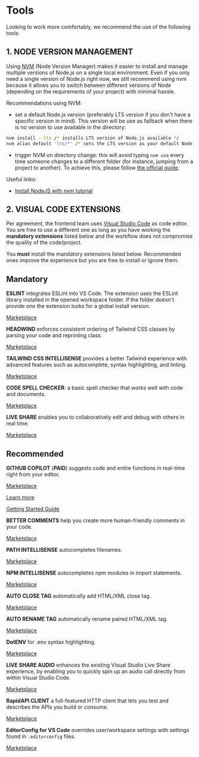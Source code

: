 
# Tools

Looking to work more comfortably, we recommend the use of the following tools:

## 1. NODE VERSION MANAGEMENT

Using [NVM](https://github.com/nvm-sh/nvm) (Node Version Manager) makes it easier to install and manage multiple versions of Node.js on a single local environment. Even if you only need a single version of Node.js right now, we still recommend using nvm because it allows you to switch between different versions of Node (depending on the requirements of your project) with minimal hassle.

Recommendations using NVM:

- set a default Node.js version (preferably LTS version if you don't have a specific version in mind). This version will be use as fallback when there is no version to use available in the directory:

```bash
nvm install --lts /* installs LTS version of Node.js available */
nvm alias default 'lts/*' /* sets the LTS version as your default Node.js version */
```

- trigger NVM on directory change: this will avoid typing `nvm use` every time someone changes to a different folder (for instance, jumping from a project to another). To achieve this, please follow [the official guide](https://github.com/nvm-sh/nvm#deeper-shell-integration).

Useful links:
- [Install NodeJS with nvm tutorial](https://heynode.com/tutorial/install-nodejs-locally-nvm)

## 2. VISUAL CODE EXTENSIONS

Per agreement, the frontend team uses [Visual Studio Code](https://code.visualstudio.com/) as code editor. You are free to use a different one as long as you have working the **mandatory extensions** listed below and the workflow does not compromise the quality of the code/project.

You **must** install the mandatory extensions listed below. Recommended ones improve the experience but you are free to install or ignore them.

## Mandatory

**ESLINT** integrates ESLint into VS Code. The extension uses the ESLint library installed in the opened workspace folder. If the folder doesn't provide one the extension looks for a global install version.

[Marketplace](https://marketplace.visualstudio.com/items?itemName=dbaeumer.vscode-eslint)


**HEADWIND** enforces consistent ordering of Tailwind CSS classes by parsing your code and reprinting class.

[Marketplace](https://marketplace.visualstudio.com/items?itemName=heybourn.headwind)


**TAILWIND CSS INTELLISENSE** provides a better Tailwind experience with advanced features such as autocomplete, syntax highlighting, and linting.

[Marketplace](https://marketplace.visualstudio.com/items?itemName=bradlc.vscode-tailwindcss)

**CODE SPELL CHECKER**: a basic spell checker that works well with code and documents.

[Marketplace](https://marketplace.visualstudio.com/items?itemName=streetsidesoftware.code-spell-checker)


**LIVE SHARE** enables you to collaboratively edit and debug with others in real time.

[Marketplace](https://marketplace.visualstudio.com/items?itemName=MS-vsliveshare.vsliveshare)



## Recommended

**GITHUB COPILOT** (**PAID**) suggests code and entire functions in real-time right from your editor.

[Marketplace](https://marketplace.visualstudio.com/items?itemName=GitHub.copilot)

[Learn more](github.com/features/copilot)

[Getting Started Guide](https://docs.github.com/en/copilot/getting-started-with-github-copilot/getting-started-with-github-copilot-in-visual-studio-code)


**BETTER COMMENTS** help you create more human-friendly comments in your code.

[Marketplace](https://marketplace.visualstudio.com/items?itemName=aaron-bond.better-comments)


**PATH INTELLISENSE** autocompletes filenames.

[Marketplace](https://marketplace.visualstudio.com/items?itemName=christian-kohler.path-intellisense)


**NPM INTELLISENSE** autocompletes npm modules in import statements.

[Marketplace](https://marketplace.visualstudio.com/items?itemName=christian-kohler.npm-intellisense)


**AUTO CLOSE TAG** automatically add HTML/XML close tag.

[Marketplace](https://marketplace.visualstudio.com/items?itemName=formulahendry.auto-close-tag)


**AUTO RENAME TAG** automatically rename paired HTML/XML tag.

[Marketplace](https://marketplace.visualstudio.com/items?itemName=formulahendry.auto-rename-tag)


**DotENV** for .env syntax highlighting.

[Marketplace](https://marketplace.visualstudio.com/items?itemName=mikestead.dotenv)


**LIVE SHARE AUDIO** enhances the existing Visual Studio Live Share experience, by enabling you to quickly spin up an audio call directly from within Visual Studio Code.

[Marketplace](https://marketplace.visualstudio.com/items?itemName=MS-vsliveshare.vsliveshare-audio)


**RapidAPI CLIENT** a full-featured HTTP client that lets you test and describes the APIs you build or consume.

[Marketplace](https://marketplace.visualstudio.com/items?itemName=RapidAPI.vscode-rapidapi-client)

**EditorConfig for VS Code** overrides user/workspace settings with settings found in `.editorconfig` files.

[Marketplace](https://marketplace.visualstudio.com/items?itemName=EditorConfig.EditorConfig)

